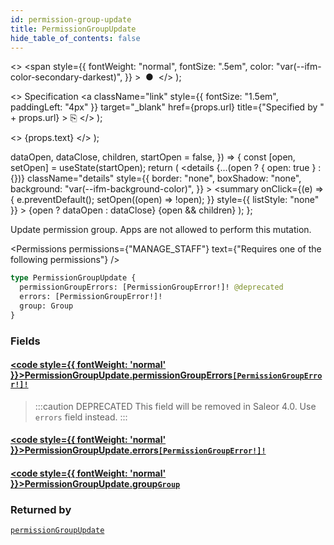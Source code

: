 ```yaml
---
id: permission-group-update
title: PermissionGroupUpdate
hide_table_of_contents: false
---
```


  <>
    <span
      style={{
        fontWeight: "normal",
        fontSize: ".5em",
        color: "var(--ifm-color-secondary-darkest)",
      }}
    >
      &nbsp;●&nbsp;
    </span>
  </>
);

  <>
    Specification
    <a
      className="link"
      style={{ fontSize: "1.5em", paddingLeft: "4px" }}
      target="\_blank"
      href={props.url}
      title={"Specified by " + props.url}
    >
      ⎘
    </a>
  </>
);

  <>
    <span className={props.class}>{props.text}</span>
  </>
);


  dataOpen,
  dataClose,
  children,
  startOpen = false,
}) => {
  const [open, setOpen] = useState(startOpen);
  return (
    <details
      {...(open ? { open: true } : {})}
      className="details"
      style={{
        border: "none",
        boxShadow: "none",
        background: "var(--ifm-background-color)",
      }}
    >
      <summary
        onClick={(e) => {
          e.preventDefault();
          setOpen((open) => !open);
        }}
        style={{ listStyle: "none" }}
      >
        {open ? dataOpen : dataClose}
      </summary>
      {open && children}
    </details>
  );
};

Update permission group. Apps are not allowed to perform this mutation.

<Permissions
  permissions={"MANAGE_STAFF"}
  text={"Requires one of the following permissions"}
/>

```graphql
type PermissionGroupUpdate {
  permissionGroupErrors: [PermissionGroupError!]! @deprecated
  errors: [PermissionGroupError!]!
  group: Group
}
```

### Fields

#### [<code style={{ fontWeight: 'normal' }}>PermissionGroupUpdate.<b>permissionGroupErrors</b></code>](#)<Bullet />[`[PermissionGroupError!]!`](../../../api-reference/users/objects/permission-group-error) <Badge class="badge badge--deprecated badge--secondary" text="deprecated"/> <Badge class="badge badge--secondary" text="non-null"/> <Badge class="badge badge--secondary" text="object"/>

> :::caution DEPRECATED
> This field will be removed in Saleor 4.0. Use `errors` field instead.
> :::

#### [<code style={{ fontWeight: 'normal' }}>PermissionGroupUpdate.<b>errors</b></code>](#)<Bullet />[`[PermissionGroupError!]!`](../../../api-reference/users/objects/permission-group-error) <Badge class="badge badge--secondary" text="non-null"/> <Badge class="badge badge--secondary" text="object"/>

>

#### [<code style={{ fontWeight: 'normal' }}>PermissionGroupUpdate.<b>group</b></code>](#)<Bullet />[`Group`](../../../api-reference/users/objects/group) <Badge class="badge badge--secondary" text="object"/>

>

### Returned by

[`permissionGroupUpdate`](../../../api-reference/users/mutations/permission-group-update) <Badge class="badge badge--secondary" text="mutation"/>

